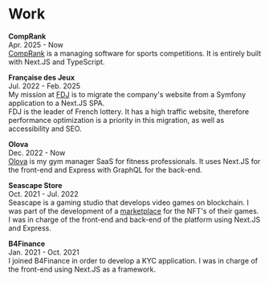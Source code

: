 
# Work

<AnimatedName />

**CompRank**  
<SmallText>Apr. 2025 - Now</SmallText>  
[CompRank](https://comprank.fr) is a managing software for sports competitions. It is entirely built with Next.JS and TypeScript.

**Française des Jeux**  
<SmallText>Jul. 2022 - Feb. 2025</SmallText>  
My mission at [FDJ](https://fdj.fr) is to migrate the company's website from a Symfony application to a Next.JS SPA.  
FDJ is the leader of French lottery. It has a high traffic website, therefore performance optimization is a priority in this migration, as well as accessibility and SEO.

**Olova**  
<SmallText>Dec. 2022 - Now</SmallText>  
[Olova](https://olova.fr) is my gym manager SaaS for fitness professionals. It uses Next.JS for the front-end and Express with GraphQL for the back-end.

**Seascape Store**  
<SmallText>Oct. 2021 - Jul. 2022</SmallText>  
Seascape is a gaming studio that develops video games on blockchain. I was part of the development of a [marketplace](https://scape.store/) for the NFT's of their games. I was in charge of the front-end and back-end of the platform using Next.JS and Express.

**B4Finance**  
<SmallText>Jan. 2021 - Oct. 2021</SmallText>  
I joined B4Finance in order to develop a KYC application. I was in charge of the front-end using Next.JS as a framework.